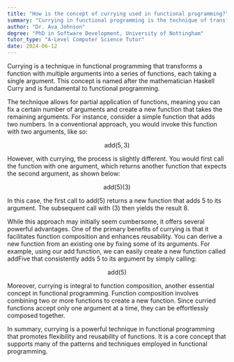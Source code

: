 ```yaml
---
title: "How is the concept of currying used in functional programming?"
summary: "Currying in functional programming is the technique of transforming a function with multiple arguments into a sequence of functions each with a single argument."
author: "Dr. Ava Johnson"
degree: "PhD in Software Development, University of Nottingham"
tutor_type: "A-Level Computer Science Tutor"
date: 2024-06-12
---
```


Currying is a technique in functional programming that transforms a function with multiple arguments into a series of functions, each taking a single argument. This concept is named after the mathematician Haskell Curry and is fundamental to functional programming.

The technique allows for partial application of functions, meaning you can fix a certain number of arguments and create a new function that takes the remaining arguments. For instance, consider a simple function that adds two numbers. In a conventional approach, you would invoke this function with two arguments, like so: 

$$
\text{add}(5, 3)
$$

However, with currying, the process is slightly different. You would first call the function with one argument, which returns another function that expects the second argument, as shown below:

$$
\text{add}(5)(3)
$$

In this case, the first call to $\text{add}(5)$ returns a new function that adds $5$ to its argument. The subsequent call with $(3)$ then yields the result $8$.

While this approach may initially seem cumbersome, it offers several powerful advantages. One of the primary benefits of currying is that it facilitates function composition and enhances reusability. You can derive a new function from an existing one by fixing some of its arguments. For example, using our $\text{add}$ function, we can easily create a new function called $\text{addFive}$ that consistently adds $5$ to its argument by simply calling:

$$
\text{add}(5)
$$

Moreover, currying is integral to function composition, another essential concept in functional programming. Function composition involves combining two or more functions to create a new function. Since curried functions accept only one argument at a time, they can be effortlessly composed together.

In summary, currying is a powerful technique in functional programming that promotes flexibility and reusability of functions. It is a core concept that supports many of the patterns and techniques employed in functional programming.
    